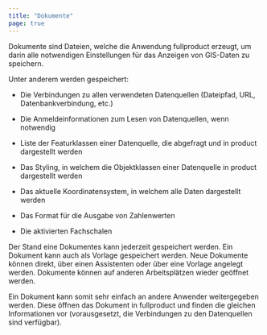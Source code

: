 ```yaml
---
title: "Dokumente"
page: true
---
```

Dokumente sind Dateien, welche die Anwendung  <Placeholder>fullproduct</Placeholder> erzeugt, um darin alle notwendigen Einstellungen f&#252;r das Anzeigen von GIS-Daten zu speichern.

Unter anderem werden gespeichert:

- Die Verbindungen zu allen verwendeten Datenquellen (Dateipfad, URL, Datenbankverbindung, etc.)

- Die Anmeldeinformationen zum Lesen von Datenquellen, wenn notwendig

- Liste der Featurklassen einer Datenquelle, die abgefragt und in <Placeholder>product</Placeholder> dargestellt werden 

- Das Styling, in welchem die Objektklassen einer Datenquelle in <Placeholder>product</Placeholder> dargestellt werden

- Das aktuelle Koordinatensystem, in welchem alle Daten dargestellt werden

- Das Format f&#252;r die Ausgabe von Zahlenwerten

- Die aktivierten Fachschalen




Der Stand eine Dokumentes kann jederzeit gespeichert werden.
Ein Dokument kann auch als Vorlage gespeichert werden.
Neue Dokumente k&#246;nnen direkt, &#252;ber einen Assistenten oder &#252;ber eine Vorlage angelegt werden.
Dokumente k&#246;nnen auf anderen Arbeitspl&#228;tzen wieder ge&#246;ffnet werden.

<Success>
Ein Dokument kann somit sehr einfach an andere Anwender weitergegeben werden. Diese &#246;ffnen das Dokument in  <Placeholder>fullproduct</Placeholder> und finden die gleichen Informationen vor (vorausgesetzt, die Verbindungen zu den Datenquellen sind verf&#252;gbar).
</Success>


